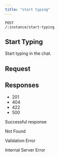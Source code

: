 ```yaml
---
title: "start typing"
---
```


```
POST 
/:instance/start-typing
```

## Start Typing[​](#start-typing "Direct link to Start Typing")

Start typing in the chat.

## Request[​](#request "Direct link to Request")

## Responses[​](#responses "Direct link to Responses")

* 201
* 404
* 422
* 500

Successful response

Not Found

Validation Error

Internal Server Error
